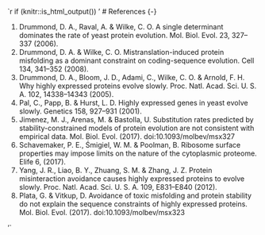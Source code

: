 `r if (knitr::is_html_output()) '
# References {-}

1.	Drummond, D. A., Raval, A. & Wilke, C. O. A single determinant dominates the rate of yeast protein evolution. Mol. Biol. Evol. 23, 327–337 (2006).
2.	Drummond, D. A. & Wilke, C. O. Mistranslation-induced protein misfolding as a dominant constraint on coding-sequence evolution. Cell 134, 341–352 (2008).
3.	Drummond, D. A., Bloom, J. D., Adami, C., Wilke, C. O. & Arnold, F. H. Why highly expressed proteins evolve slowly. Proc. Natl. Acad. Sci. U. S. A. 102, 14338–14343 (2005).
4.	Pal, C., Papp, B. & Hurst, L. D. Highly expressed genes in yeast evolve slowly. Genetics 158, 927–931 (2001).
5.	Jimenez, M. J., Arenas, M. & Bastolla, U. Substitution rates predicted by stability-constrained models of protein evolution are not consistent with empirical data. Mol. Biol. Evol. (2017). doi:10.1093/molbev/msx327
6.	Schavemaker, P. E., Śmigiel, W. M. & Poolman, B. Ribosome surface properties may impose limits on the nature of the cytoplasmic proteome. Elife 6, (2017).
7.	Yang, J. R., Liao, B. Y., Zhuang, S. M. & Zhang, J. Z. Protein misinteraction avoidance causes highly expressed proteins to evolve slowly. Proc. Natl. Acad. Sci. U. S. A. 109, E831–E840 (2012).
8.	Plata, G. & Vitkup, D. Avoidance of toxic misfolding and protein stability do not explain the sequence constraints of highly expressed proteins. Mol. Biol. Evol. (2017). doi:10.1093/molbev/msx323

'`
